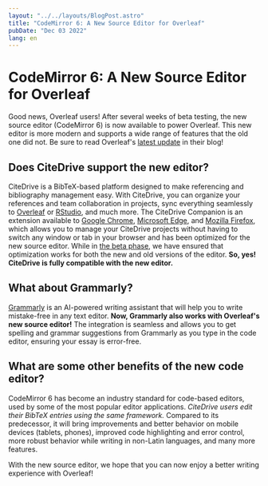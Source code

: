 ```yaml
---
layout: "../../layouts/BlogPost.astro"
title: "CodeMirror 6: A New Source Editor for Overleaf"
pubDate: "Dec 03 2022"
lang: en
---
```


# CodeMirror 6: A New Source Editor for Overleaf



Good news, Overleaf users! After several weeks of beta testing, the new source editor (CodeMirror 6) is now available to power Overleaf. This new editor is more modern and supports a wide range of features that the old one did not. Be sure to read Overleaf's [latest update](https://www.overleaf.com/blog/towards-the-future-a-new-source-editor) in their blog!

## Does CiteDrive support the new editor?

CiteDrive is a BibTeX-based platform designed to make referencing and bibliography management easy. With CiteDrive, you can organize your references and team collaboration in projects, sync everything seamlessly to [Overleaf](https://www.overleaf.com/blog/citedrive-easy-reference-management-for-overleaf) or [RStudio](https://www.citedrive.com/quarto/), and much more. The CiteDrive Companion is an extension available to [Google Chrome](https://chrome.google.com/webstore/detail/citedrive-companion/gmmonfphegngpcbcapfbgembkjeookik), [Microsoft Edge](https://microsoftedge.microsoft.com/addons/detail/citedrive-bibtex-compan/kpmepfpbjehnlgfbcnbmgihklkkmfnpo), and [Mozilla Firefox](https://addons.mozilla.org/af/firefox/addon/citedrive-companion/), which allows you to manage your CiteDrive projects without having to switch any window or tab in your browser and has been optimized for the new source editor. While in [the beta phase](https://www.citedrive.com/blog/overleaf-source-editor-upgrade/), we have ensured that optimization works for both the new and old versions of the editor. **So, yes! CiteDrive is fully compatible with the new editor.**

## What about Grammarly?



[Grammarly](https://www.citedrive.com/blog/grammarly-works-with-overleafs-latest-source-editor-upgrade/) is an AI-powered writing assistant that will help you to write mistake-free in any text editor. **Now, Grammarly also works with Overleaf's new source editor!** The integration is seamless and allows you to get spelling and grammar suggestions from Grammarly as you type in the code editor, ensuring your essay is error-free.



## What are some other benefits of the new code editor?

CodeMirror 6 has become an industry standard for code-based editors, used by some of the most popular editor applications. _CiteDrive users edit their BibTeX entries using the same framework._ Compared to its predecessor, it will bring improvements and better behavior on mobile devices (tablets, phones), improved code highlighting and error control, more robust behavior while writing in non-Latin languages, and many more features.


With the new source editor, we hope that you can now enjoy a better writing experience with Overleaf!
